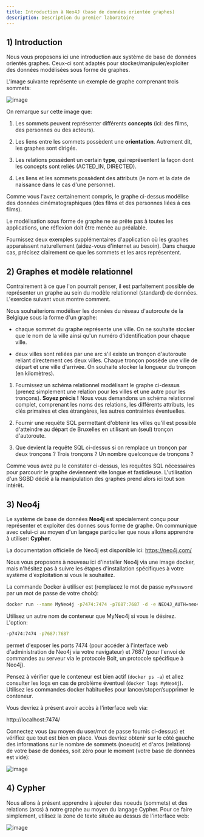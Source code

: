 ```yaml
---
title: Introduction à Neo4J (base de données orientée graphes)
description: Description du premier laboratoire
---
```


## 1) Introduction

Nous vous proposons ici une introduction aux système de base de données orientés graphes. Ceux-ci sont adaptés pour stocker/manipuler/exploiter des données modélisées sous forme de graphes.

L'image suivante représente un exemple de graphe comprenant trois sommets:

![image](images/graph.png)

On remarque sur cette image que:

1. Les sommets peuvent représenter différents **concepts** (ici: des films, des personnes ou des acteurs).

2. Les liens entre les sommets possèdent une **orientation**. Autrement dit, les graphes sont dirigés.

3. Les relations possèdent un certain **type**, qui représentent la façon dont les concepts sont reliés  (ACTED_IN, DIRECTED).

4. Les liens et les sommets possèdent des attributs (le nom et la date de naissance dans le cas d'une personne).

Comme vous l'avez certainement compris, le graphe ci-dessus modélise des données cinématographiques (des films et des personnes liées à ces films).

Le modélisation sous forme de graphe ne se prête pas à toutes les applications, une réflexion doit être menée au préalable.

<Card title="Modéliser les données sous forme de graphe" icon="pencil">
Fournissez deux exemples supplémentaires d'application où les graphes apparaissent naturellement (aidez-vous d'internet au besoin). Dans chaque cas, précisez clairement ce que les sommets et les arcs représentent.
</Card>

## 2) Graphes et modèle relationnel

Contrairement à ce que l'on pourrait penser, il est parfaitement possible de représenter un graphe au sein du modèle relationnel (standard) de données. L'exercice suivant vous montre comment.

<Card title="Graphe et modèle relationnel" icon="pencil">
 Nous souhaiterions modéliser les données du réseau d'autoroute de la Belgique sous la forme d'un graphe:

- chaque sommet du graphe représente une ville. On ne souhaite stocker que le nom de la ville ainsi qu'un numéro d'identification pour chaque ville.

- deux villes sont reliées par une arc s'il existe un tronçon d'autoroute reliant directement ces deux villes. Chaque tronçon possède une ville de départ et une ville d'arrivée. On souhaite stocker la longueur du tronçon (en kilomètres).

1. Fournissez un schéma relationnel modélisant le graphe ci-dessus (prenez simplement une relation pour les villes et une autre pour les tronçons).
**Soyez précis !** Nous vous demandons un schéma relationnel complet, comprenant les noms des relations, les différents attributs, les clés primaires et cles étrangères, les autres contraintes éventuelles.

2. Fournir une requête SQL permettant d'obtenir les villes qu'il est possible d'atteindre au départ de Bruxelles en utilisant un (seul) tronçon d'autoroute.

3. Que devient la requête SQL ci-dessus si on remplace un tronçon par deux tronçons ? Trois tronçons ? Un nombre quelconque de tronçons ?
</Card>

Comme vous avez pu le constater ci-dessus, les requêtes SQL nécessaires pour parcourir le graphe deviennent vite longue et fastidieuse. L'utilisation d'un SGBD dédié à la manipulation des graphes prend alors ici tout son intérêt.

## 3) Neo4j

Le système de base de données **Neo4j** est spécialement conçu pour représenter et exploiter des donnes sous forme de graphe. On communique avec celui-ci au moyen d'un langage particulier que nous allons apprendre à utiliser: **Cypher**.

La documentation officielle de Neo4j est disponible ici: https://neo4j.com/

Nous vous proposons à nouveau ici d'installer Neo4j via une image docker, mais n'hésitez pas à suivre les étapes d'installation spécifiques à votre système d'exploitation si vous le souhaitez.

La commande Docker à utiliser est (remplacez le mot de passe `myPassword` par un mot de passe de votre choix):

``` bash showLineNumbers=false
docker run --name MyNeo4j -p7474:7474 -p7687:7687 -d -e NEO4J_AUTH=neo4j/myPassword neo4j:5
```

Utilisez un autre nom de conteneur que MyNeo4j si vous le désirez. L'option:

``` bash showLineNumbers=false
-p7474:7474 -p7687:7687
```

permet d'exposer les ports 7474 (pour accéder à l'interface web d'administration de Neo4j via votre navigateur) et 7687 (pour l'envoi de commandes au serveur via le protocole Bolt, un protocole spécifique à Neo4j).

Pensez à vérifier que le conteneur est bien actif (`docker ps -a`) et allez consulter les logs en cas de problème éventuel (`docker logs MyNeo4j`). Utilisez les commandes docker habituelles pour lancer/stoper/supprimer le conteneur.

Vous devriez à présent avoir accès à l'interface web via:

http://localhost:7474/

Connectez vous (au moyen du user/mot de passe fournis ci-dessus) et vérifiez que tout est bien en place. Vous devriez obtenir sur le côté gauche des informations sur le nombre de sommets (noeuds) et d'arcs (relations) de votre base de donées, soit zéro pour le moment (votre base de données est vide):

![image](images/exNeo4j.png)

## 4) Cypher

Nous allons à présent apprendre à ajouter des noeuds (sommets) et des relations (arcs) à notre graphe au moyen du langage Cypher. Pour ce faire simplement, utilisez la zone de texte située au dessus de l'interface web:

![image](images/neo4jCypher.png)



